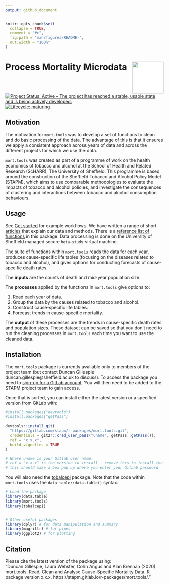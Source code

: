 ```yaml
---
output: github_document
---
```


<!-- README.md is generated from README.Rmd. Please edit that file -->

```r
knitr::opts_chunk$set(
  collapse = TRUE,
  comment = "#>",
  fig.path = "man/figures/README-",
  out.width = "100%"
)
```
# Process Mortality Microdata <img src="tools/mort.tools_hex.png" align="right" style="padding-left:10px;background-color:white;" width="100" height="100" />


<!-- badges: start -->
[![Project Status: Active – The project has reached a stable, usable state and is being actively developed.](https://www.repostatus.org/badges/latest/active.svg)](https://www.repostatus.org/#active)
[![Lifecycle: maturing](https://img.shields.io/badge/lifecycle-maturing-blue.svg)](https://www.tidyverse.org/lifecycle/#maturing)
<!-- badges: end -->

## Motivation
The motivation for `mort.tools` was to develop a set of functions to clean and do basic processing of the data. The advantage of this is that it ensures we apply a consistent approach across years of data and across the different projects for which we use the data.      

`mort.tools` was created as part of a programme of work on the health economics of tobacco and alcohol at the School of Health and Related Research (ScHARR), The University of Sheffield. This programme is based around the construction of the Sheffield Tobacco and Alcohol Policy Model (STAPM), which aims to use comparable methodologies to evaluate the impacts of tobacco and alcohol policies, and investigate the consequences of clustering and interactions between tobacco and alcohol consumption behaviours.   

## Usage
See [Get started](mort-tools.html) for example workflows. We have written a range of short [articles](https://stapm.gitlab.io/r-packages/mort.tools/articles/index.html) that explain our data and methods. There is a [reference list of functions](https://stapm.gitlab.io/r-packages/mort.tools/reference/index.html) in this package. Data processing is done on the University of Sheffield managed secure `heta-study` virtual machine.     

The suite of functions within `mort.tools` reads the data for each year, produces cause-specific life tables (focusing on the diseases related to tobacco and alcohol), and gives options for conducting forecasts of cause-specific death rates.     

The **inputs** are the counts of death and mid-year population size.   

The **processes** applied by the functions in `mort.tools` give options to:

1. Read each year of data.  
1. Group the data by the causes related to tobacco and alcohol.  
1. Construct cause-specific life tables.  
1. Forecast trends in cause-specific mortality.    

The **output** of these processes are the trends in cause-specific death rates and population sizes. These dataset can be saved so that you don't need to run the cleaning processes in `mort.tools` each time you want to use the cleaned data.    

## Installation
The `mort.tools` package is currently available only to members of the project team (but contact Duncan Gillespie duncan.gillespie@sheffield.ac.uk to discuss). To access the package you need to [sign-up for a GitLab account](https://gitlab.com/). You will then need to be added to the STAPM project team to gain access.      

Once that is sorted, you can install either the latest version or a specified version from GitLab with:     

```r
#install.packages("devtools")
#install.packages("getPass")

devtools::install_git(
  "https://gitlab.com/stapm/r-packages/mort.tools.git", 
  credentials = git2r::cred_user_pass("uname", getPass::getPass()),
  ref = "x.x.x",
  build_vignettes = TRUE
)

# Where uname is your Gitlab user name.
# ref = "x.x.x" is the version to install - remove this to install the latest version
# this should make a box pop up where you enter your GitLab password
```

You will also need the [tobalcepi](https://stapm.gitlab.io/r-packages/tobalcepi/) package. Note that the code within `mort.tools` uses the `data.table::data.table()` syntax.  

```r
# Load the package
library(data.table)
library(mort.tools)
library(tobalcepi)


# Other useful packages
library(dplyr) # for data manipulation and summary
library(magrittr) # for pipes
library(ggplot2) # for plotting
```

## Citation
Please cite the latest version of the package using:  
"Duncan Gillespie, Laura Webster, Colin Angus and Alan Brennan (2020). mort.tools: Read, Clean and Analyse Cause-Specific Mortality Data. R package version x.x.x.  https://stapm.gitlab.io/r-packages/mort.tools/."   



